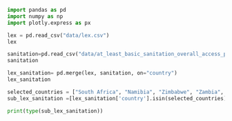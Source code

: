 
```python
import pandas as pd
import numpy as np
import plotly.express as px
```


```python
lex = pd.read_csv("data/lex.csv")
lex
```


```python
sanitation=pd.read_csv("data/at_least_basic_sanitation_overall_access_percent.csv")
sanitation
```


```python
lex_sanitation= pd.merge(lex, sanitation, on="country")
lex_sanitation
```

```python
selected_countries = ["South Africa", "Namibia", "Zimbabwe", "Zambia", "Nigeria", "India", "Angola", "China", "Finland", "UK"]
sub_lex_sanitation =[lex_sanitation['country'].isin(selected_countries)]
```


```python
print(type(sub_lex_sanitation))
```

